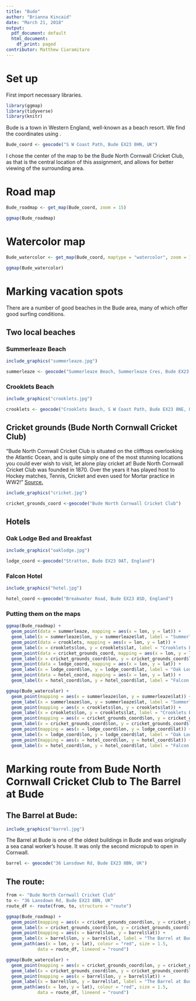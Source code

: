 ```yaml
---
title: "Bude"
author: "Brianna Kincaid"
date: "March 21, 2018"
output:
  pdf_document: default
  html_document:
    df_print: paged
contributor: Matthew Ciaramitaro
---
```


# Set up
First import necessary libraries.
```r
library(ggmap)
library(tidyverse)
library(knitr)
```


Bude is a town in Western England, well-known as a beach resort. We find the coordinates using \texttt{geocode()}.
```r
Bude_coord <- geocode("S W Coast Path, Bude EX23 8HN, UK") 
```
I chose the center of the map to be the Bude North Cornwall Cricket Club, as that is the central location of this assignment, and allows for better viewing of the surrounding area. 

# Road map
```r
Bude_roadmap <- get_map(Bude_coord, zoom = 15)
```

```r
ggmap(Bude_roadmap)
```

# Watercolor map
```r
Bude_watercolor <- get_map(Bude_coord, maptype = "watercolor", zoom = 15)
```
```r
ggmap(Bude_watercolor)
```

# Marking vacation spots
There are a number of good beaches in the Bude area, many of which offer good surfing conditions.

## Two local beaches
### Summerleaze Beach
```r
include_graphics("summerleaze.jpg")
```

```r
summerleaze <- geocode("Summerleaze Beach, Summerleaze Cres, Bude EX23 8HN, UK")
```
### Crooklets Beach
```r
include_graphics("crooklets.jpg")
```

```r
crooklets <- geocode("Crooklets Beach, S W Coast Path, Bude EX23 8NE, UK")
```
## Cricket grounds (Bude North Cornwall Cricket Club)

"Bude North Cornwall Cricket Club is situated on the clifftops overlooking the Atlantic Ocean, and is quite simply one of the most stunning locations you could ever wish to visit, let alone play cricket at! Bude North Cornwall Cricket Club was founded in 1870. Over the years it has played host to Hockey matches, Tennis, Cricket and even used for Mortar practice in WW2!" [Source.](http://budecc.play-cricket.com/)

```r
include_graphics("cricket.jpg")
```

```r
cricket_grounds_coord <-geocode("Bude North Cornwall Cricket Club")
```

## Hotels

### Oak Lodge Bed and Breakfast
```r
include_graphics("oaklodge.jpg")
```

```r
lodge_coord <-geocode("Stratton, Bude EX23 9AT, England")
```
### Falcon Hotel
```r
include_graphics("hotel.jpg")
```

```r
hotel_coord <-geocode("Breakwater Road, Bude EX23 8SD, England")
```

### Putting them on the maps
```r
ggmap(Bude_roadmap) +
  geom_point(data = summerleaze, mapping = aes(x = lon, y = lat)) +
  geom_label(x = summerleaze$lon, y = summerleaze$lat, label = "Summerleaze Beach", hjust = 1, vjust=1) +
  geom_point(data = crooklets, mapping = aes(x = lon, y = lat)) +
  geom_label(x = crooklets$lon, y = crooklets$lat, label = "Crooklets Beach", hjust = 1, vjust=1) +
  geom_point(data = cricket_grounds_coord, mapping = aes(x = lon, y = lat)) +
  geom_label(x = cricket_grounds_coord$lon, y = cricket_grounds_coord$lat, label = "Cricket Grounds", hjust = 1, vjust = 1) +
  geom_point(data = lodge_coord, mapping = aes(x = lon, y = lat)) +
  geom_label(x = lodge_coord$lon, y = lodge_coord$lat, label = "Oak Lodge Bed and Breakfast", hjust = 1, vjust = 1) +
  geom_point(data = hotel_coord, mapping = aes(x = lon, y = lat)) +
  geom_label(x = hotel_coord$lon, y = hotel_coord$lat, label = "Falcon Hotel", hjust = 1, vjust = 1) 
```

```r
ggmap(Bude_watercolor) +
  geom_point(mapping = aes(x = summerleaze$lon, y = summerleaze$lat)) +
  geom_label(x = summerleaze$lon, y = summerleaze$lat, label = "Summerleaze Beach", hjust = 1, vjust=1) +
  geom_point(mapping = aes(x = crooklets$lon, y = crooklets$lat)) +
  geom_label(x = crooklets$lon, y = crooklets$lat, label = "Crooklets Beach", hjust = 1, vjust=1) +
  geom_point(mapping = aes(x = cricket_grounds_coord$lon, y = cricket_grounds_coord$lat)) +
  geom_label(x = cricket_grounds_coord$lon, y = cricket_grounds_coord$lat, label = "Cricket Grounds", hjust = 1, vjust = 1)+
  geom_point(mapping = aes(x = lodge_coord$lon, y = lodge_coord$lat)) +
  geom_label(x = lodge_coord$lon, y = lodge_coord$lat, label = "Oak Lodge Bed and Breakfast", hjust = 1, vjust = 1)+
  geom_point(mapping = aes(x = hotel_coord$lon, y = hotel_coord$lat)) +
  geom_label(x = hotel_coord$lon, y = hotel_coord$lat, label = "Falcon Hotel", hjust = 1, vjust = 1) 
```

# Marking route from Bude North Cornwall Cricket Club to The Barrel at Bude

## The Barrel at Bude:
```r
include_graphics("barrel.jpg")
```
The Barrel at Bude is one of the oldest buildings in Bude and was originally a sea canal worker's house. It was only the second micropub to open in Cornwall.

```r
barrel <- geocode("36 Lansdown Rd, Bude EX23 8BN, UK")
```

## The route:
```r
from <- "Bude North Cornwall Cricket Club"
to <- "36 Lansdown Rd, Bude EX23 8BN, UK"
route_df <- route(from, to, structure = "route")
```

```r
ggmap(Bude_roadmap) +
  geom_point(mapping = aes(x = cricket_grounds_coord$lon, y = cricket_grounds_coord$lat)) +
  geom_label(x = cricket_grounds_coord$lon, y = cricket_grounds_coord$lat, label = "Cricket Grounds", hjust = 1, vjust = 1) +
  geom_point(mapping = aes(x = barrel$lon, y = barrel$lat)) +
  geom_label(x = barrel$lon, y = barrel$lat, label = "The Barrel at Bude", hjust = 1, vjust = 1) +  
  geom_path(aes(x = lon, y = lat), colour = "red", size = 1.5,
            data = route_df, lineend = "round")
```

```r
ggmap(Bude_watercolor) +
  geom_point(mapping = aes(x = cricket_grounds_coord$lon, y = cricket_grounds_coord$lat)) +
  geom_label(x = cricket_grounds_coord$lon, y = cricket_grounds_coord$lat, label = "Cricket Grounds", hjust = 1, vjust = 1) +
  geom_point(mapping = aes(x = barrel$lon, y = barrel$lat)) +
  geom_label(x = barrel$lon, y = barrel$lat, label = "The Barrel at Bude", hjust = 1, vjust = 1) +  
  geom_path(aes(x = lon, y = lat), colour = "red", size = 1.5,
            data = route_df, lineend = "round")
```

